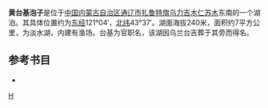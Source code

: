'''黄台基泡子'''是位于[[中国|中国]][[内蒙古自治区|内蒙古自治区]][[通辽市|通辽市]][[扎鲁特旗|扎鲁特旗]][[乌力吉木仁苏木|乌力吉木仁苏木]]东南的一个湖泊。其具体位置约为[[东经|东经]]121°04′，[[北纬|北纬]]43°37′。湖面海拔240米，面积约7平方公里，为淡水湖，内建有渔场。台基为官职名，该湖因乌兰台吉葬于其旁而得名。
== 参考书目 ==
*{{cite book|author=牧寒 |title=《内蒙古湖泊》 |year=2003 |publisher=内蒙古人民出版社 |isbn=9787204039883  }}
{{模板:通辽市湖泊}}
{{内蒙古小作品}}

[[分类:扎鲁特旗湖泊|H]]